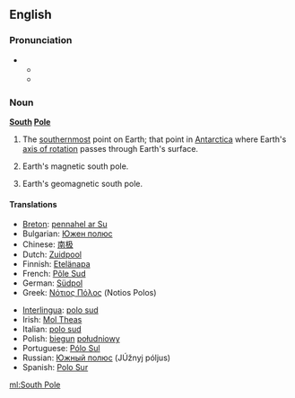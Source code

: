 {{also|south pole}}
==English==

===Pronunciation===
* {{a|RP}}
** {{IPA|/ˈsaʊθ pəʊl/}}
** {{SAMPA|//}}

===Noun===
{{wikipedia}}
'''[[south|South]] [[pole|Pole]]'''

# {{geography}} The [[southernmost]] point on Earth; that point in [[Antarctica]] where Earth's [[axis of rotation]] passes through Earth's surface.
# {{geography}} Earth's magnetic south pole.
# {{geography}} Earth's geomagnetic south pole.

====Translations====
{{trans-top|the southernmost point on Earth}}
* [[Breton]]: [[pennahel ar Su]] {{m}}
* Bulgarian: [[Южен полюс]]
* Chinese: [[南极]]
* Dutch: [[Zuidpool]] {{m}}
* Finnish: [[Etelänapa]]
* French: [[Pôle Sud]] {{m}}
* German: [[Südpol]] {{m}}
* Greek: [[Νότιος Πόλος]] (Notios Polos)
{{trans-mid}}
* [[Interlingua]]: [[polo sud]]
* Irish: [[Mol Theas]]
* Italian: [[polo sud]] {{m}}
* Polish: [[biegun]] [[południowy]] {{m}}
* Portuguese: [[Pólo Sul]] {{m}}
* Russian: [[Южный полюс]] (JÚžnyj póljus) {{m}}
* Spanish: [[Polo Sur]] {{m}}
{{trans-bottom}}

[[ml:South Pole]]